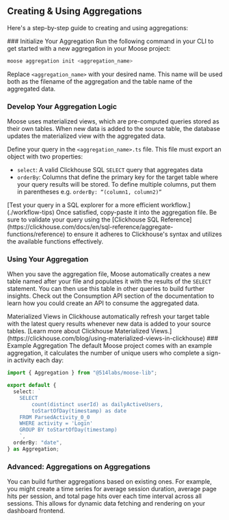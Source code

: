 
## Creating & Using Aggregations

Here's a step-by-step guide to creating and using aggregations:

<Steps>
### Initialize Your Aggregation
Run the following command in your CLI to get started with a new aggregation in your Moose project:

```bash copy
moose aggregation init <aggregation_name>
```

Replace `<aggregation_name>` with your desired name. This name will be used both as the filename of the aggregation and the table name of the aggregated data.

### Develop Your Aggregation Logic

Moose uses materialized views, which are pre-computed queries stored as their own tables. When new data is added to the source table, the database updates the materialized view with the aggregated data.

Define your query in the `<aggregation_name>.ts` file. This file must export an object with two properties:

- `select`: A valid Clickhouse SQL `SELECT` query that aggregates data
- `orderBy`: Columns that define the primary key for the target table where your query results will be stored. To define multiple columns, put them in parentheses e.g. `orderBy: “(column1, column2)”`

<Callout type="info" emoji="💡">
  [Test your query in a SQL explorer for a more efficient
  workflow.](./workflow-tips) Once satisfied, copy-paste it into the aggregation
  file. Be sure to validate your query using the [Clickhouse SQL
  Reference](https://clickhouse.com/docs/en/sql-reference/aggregate-functions/reference)
  to ensure it adheres to Clickhouse's syntax and utilizes the available
  functions effectively.
</Callout>

### Using Your Aggregation

When you save the aggregation file, Moose automatically creates a new table named after your file and populates it with the results of the `SELECT` statement. You can then use this table in other queries to build further insights. Check out the Consumption API section of the documentation to learn how you could create an API to consume the aggregated data.

<Callout type="info" emoji="💡">
  Materialized Views in Clickhouse automatically refresh your target table with
  the latest query results whenever new data is added to your source tables.
  [Learn more about Clickhouse Materialized
  Views.](https://clickhouse.com/blog/using-materialized-views-in-clickhouse)
</Callout>

</Steps>
### Example Aggregation
The default Moose project comes with an example aggregation, it calculates the number of unique users who complete a sign-in activity each day:

```ts filename="aggregations/DailyActiveUsers.ts" copy
import { Aggregation } from "@514labs/moose-lib";

export default {
  select: ` 
    SELECT 
        count(distinct userId) as dailyActiveUsers,
        toStartOfDay(timestamp) as date
    FROM ParsedActivity_0_0
    WHERE activity = 'Login' 
    GROUP BY toStartOfDay(timestamp)
    `,
  orderBy: "date",
} as Aggregation;
```

### Advanced: Aggregations on Aggregations

You can build further aggregations based on existing ones. For example, you might create a time series for average session duration, average page hits per session, and total page hits over each time interval across all sessions. This allows for dynamic data fetching and rendering on your dashboard frontend.
